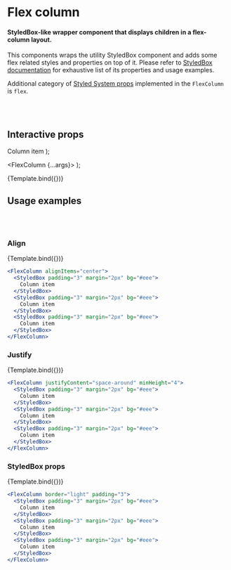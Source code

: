 
<Meta title="Basic Layout/Flex Column" component={FlexColumn} />

# Flex column

#### StyledBox-like wrapper component that displays children in a flex-column layout.

This components wraps the utility StyledBox component and adds some flex related styles and properties on top of it.
Please refer to [StyledBox documentation](?path=/docs/layout-box--default-story) for exhaustive list of its properties and usage examples.

Additional category of [Styled System props](https://styled-system.com/table#flexbox) implemented in the `FlexColumn` is `flex`.

<br />
<br />

## Interactive props

  <StyledBox padding="3" margin="2px" bg="#eee">
    Column item
  </StyledBox>
);

  <FlexColumn {...args}>
    <Row />
    <Row />
    <Row />
  </FlexColumn>
);

<Canvas>
  <Story
    name="Default"
    args={{
      alignItems: "flex-start",
      justifyContent: "flex-start",
      minHeight: "4"
    }}
  >
    {Template.bind({})}
  </Story>
</Canvas>

<ArgsTable story="Default" />

## Usage examples

<br />
<br />

### Align

<Canvas>
  <Story name="Align" args={{ alignItems: "center" }}>
    {Template.bind({})}
  </Story>
</Canvas>

```jsx
<FlexColumn alignItems="center">
  <StyledBox padding="3" margin="2px" bg="#eee">
    Column item
  </StyledBox>
  <StyledBox padding="3" margin="2px" bg="#eee">
    Column item
  </StyledBox>
  <StyledBox padding="3" margin="2px" bg="#eee">
    Column item
  </StyledBox>
</FlexColumn>
```

### Justify

<Canvas>
  <Story
    name="Justify"
    args={{ justifyContent: "space-around", minHeight: "4" }}
  >
    {Template.bind({})}
  </Story>
</Canvas>

```jsx
<FlexColumn justifyContent="space-around" minHeight="4">
  <StyledBox padding="3" margin="2px" bg="#eee">
    Column item
  </StyledBox>
  <StyledBox padding="3" margin="2px" bg="#eee">
    Column item
  </StyledBox>
  <StyledBox padding="3" margin="2px" bg="#eee">
    Column item
  </StyledBox>
</FlexColumn>
```

### StyledBox props

<Canvas>
  <Story
    name="StyledBox props"
    args={{
      border: "dark",
      p: 3
    }}
  >
    {Template.bind({})}
  </Story>
</Canvas>

```jsx
<FlexColumn border="light" padding="3">
  <StyledBox padding="3" margin="2px" bg="#eee">
    Column item
  </StyledBox>
  <StyledBox padding="3" margin="2px" bg="#eee">
    Column item
  </StyledBox>
  <StyledBox padding="3" margin="2px" bg="#eee">
    Column item
  </StyledBox>
</FlexColumn>
```

